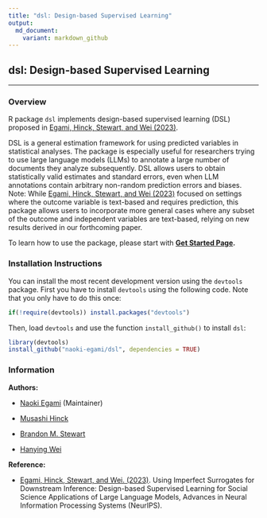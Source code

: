 ```yaml
---
title: "dsl: Design-based Supervised Learning"
output: 
  md_document:
    variant: markdown_github
---
```


## dsl: Design-based Supervised Learning

------

### Overview

R package `dsl` implements design-based supervised learning (DSL) proposed in [Egami, Hinck, Stewart, and Wei (2023)](https://naokiegami.com/paper/dsl.pdf). 

DSL is a general estimation framework for using predicted variables in statistical analyses. The package is especially useful for researchers trying to use large language models (LLMs) to annotate a large number of documents they analyze subsequently. DSL allows users to obtain statistically valid estimates and standard errors, even when LLM annotations contain arbitrary non-random prediction errors and biases. 
Note: While [Egami, Hinck, Stewart, and Wei (2023)](https://naokiegami.com/paper/dsl.pdf) focused on settings where the outcome variable is text-based and requires prediction, this package allows users to incorporate more general cases where any subset of the outcome and independent variables are text-based, relying on new results derived in our forthcoming paper.  

To learn how to use the package, please start with **[Get Started Page](http://naokiegami.com/dsl/articles/intro.html).**

### Installation Instructions

You can install the most recent development version using the `devtools` package. First you have to install `devtools` using the following code. Note that you only have to do this once:
```r
if(!require(devtools)) install.packages("devtools")
```   

Then, load `devtools` and use the function `install_github()` to install `dsl`:
```r
library(devtools)
install_github("naoki-egami/dsl", dependencies = TRUE)
```  

### Information 

**Authors:** 

- [Naoki Egami](https://naokiegami.com) (Maintainer)

- [Musashi Hinck](https://muhark.github.io/about)

- [Brandon M. Stewart](https://bstewart.scholar.princeton.edu/)

- [Hanying Wei](https://polisci.columbia.edu/content/hanying-wei)

**Reference:** 

- [Egami, Hinck, Stewart, and Wei. (2023)](https://naokiegami.com/paper/dsl.pdf). Using Imperfect Surrogates for Downstream Inference:
Design-based Supervised Learning for Social Science Applications of Large Language Models, Advances in Neural Information Processing Systems (NeurIPS).
